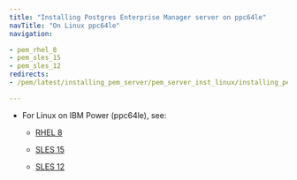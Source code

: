 ```yaml
---
title: "Installing Postgres Enterprise Manager server on ppc64le"
navTitle: "On Linux ppc64le"
navigation:

- pem_rhel_8
- pem_sles_15
- pem_sles_12
redirects:
- /pem/latest/installing_pem_server/pem_server_inst_linux/installing_pem_server_using_edb_repository/ibm_power_ppc64le/

---
```


- For Linux on IBM Power (ppc64le), see:
  - [RHEL 8](pem_rhel_8)
  
  - [SLES 15](pem_sles_15)
  - [SLES 12](pem_sles_12)
